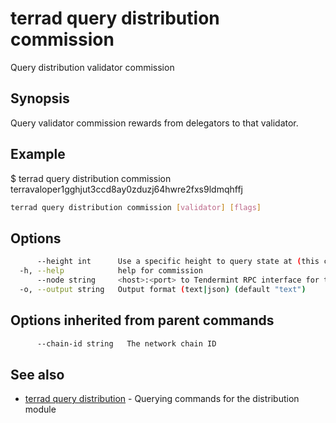 # terrad query distribution commission

Query distribution validator commission

## Synopsis

Query validator commission rewards from delegators to that validator.

## Example
$ terrad query distribution commission terravaloper1gghjut3ccd8ay0zduzj64hwre2fxs9ldmqhffj

```sh Terrad
terrad query distribution commission [validator] [flags]
```

## Options

```sh Terrad
      --height int      Use a specific height to query state at (this can error if the node is pruning state)
  -h, --help            help for commission
      --node string     <host>:<port> to Tendermint RPC interface for this chain (default "tcp://localhost:26657")
  -o, --output string   Output format (text|json) (default "text")
```

## Options inherited from parent commands

```sh Terrad
      --chain-id string   The network chain ID
```

## See also

* [terrad query distribution](terrad_query_distribution.mdx)	 - Querying commands for the distribution module


